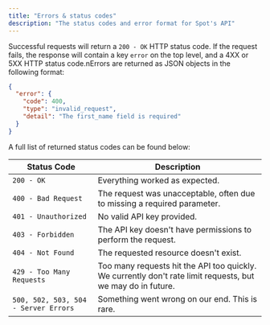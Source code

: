 ```yaml
---
title: "Errors & status codes"
description: "The status codes and error format for Spot's API"
---
```


Successful requests will return a `200 - OK` HTTP status code. If the request fails, the response will contain a key
`error` on the top level, and a 4XX or 5XX HTTP status code.nErrors are returned as JSON objects in the following
format:

```json
{
  "error": {
    "code": 400,
    "type": "invalid_request",
    "detail": "The first_name field is required"
  }
}
```

A full list of returned status codes can be found below:

| Status Code                          | Description                                                                                                 |
|--------------------------------------|-------------------------------------------------------------------------------------------------------------|
| `200 - OK`                           | Everything worked as expected.                                                                              |
| `400 - Bad Request`                  | The request was unacceptable, often due to missing a required parameter.                                    |
| `401 - Unauthorized`                 | No valid API key provided.                                                                                  |
| `403 - Forbidden`                    | The API key doesn't have permissions to perform the request.                                                |
| `404 - Not Found`                    | The requested resource doesn't exist.                                                                       |
| `429 - Too Many Requests`            | Too many requests hit the API too quickly. We currently don't rate limit requests, but we may do in future. |
| `500, 502, 503, 504 - Server Errors` | Something went wrong on our end. This is rare.                                                              |
